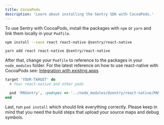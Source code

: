 ```yaml
---
title: CocoaPods
description: 'Learn about installing the Sentry SDK with CocoaPods.'
---
```


To use Sentry with CocoaPods, install the packages with `npm` or `yarn` and link them locally in your `Podfile`.

```bash {tabTitle:npm}
npm install --save react react-native @sentry/react-native
```

```bash {tabTitle:Yarn}
yarn add react react-native @sentry/react-native
```

After that, change your `Podfile` to reference to the packages in your `node_modules` folder. For the latest reference on how to use react-native with CocoaPods see: [Integration with existing apps](https://reactnative.dev/docs/integration-with-existing-apps#configuring-cocoapods-dependencies)

```ruby
target 'YOUR-TARGET' do
  # Your react-native and other pods

  pod 'RNSentry', :podspec => '../node_modules/@sentry/react-native/RNSentry.podspec' # or your path to node_modules
end
```

Last, run `pod install` which should link everything correctly. Please keep in mind that you need the build steps that upload your source maps and debug symbols.
